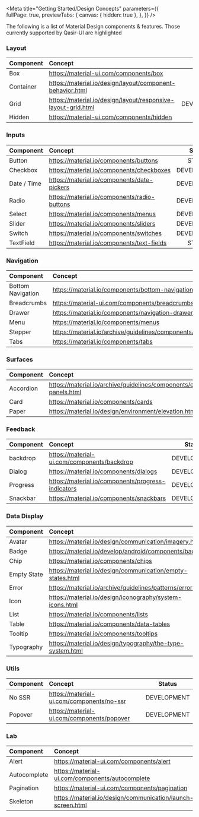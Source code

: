 
<Meta title="Getting Started/Design Concepts" 
  parameters={{      
    fullPage: true,
    previewTabs: {
      canvas: { hidden: true },
    },
  }} 
/>

<Title>Design Concepts</Title>
<Subtitle>The following is a list of Material Design components & features. Those currently supported by Qasir-UI are highlighted</Subtitle>

### Layout

<table>
    <thead>
        <tr>
            <th align="left">Component</th>
            <th align="left">Concept</th>
            <th>Status</th>            
        </tr>
    </thead>
    <tbody>
        <tr>
            <td>
                Box
            </td>
            <td><a class="link" target="_blank" href="https://material-ui.com/components/box/">https://material-ui.com/components/box</a></td>
            <td align="center" style={{width: '1%'}}><div style={{backgroundColor: colors.green50, color: colors.white, padding: '0 5px'}}>STABLE</div></td>               
        </tr>     
        <tr>
            <td>
                Container
            </td>
            <td><a class="link" target="_blank" href="https://material.io/design/layout/component-behavior.html">https://material.io/design/layout/component-behavior.html</a></td>
            <td align="center" style={{width: '1%'}}><div style={{backgroundColor: colors.green50, color: colors.white, padding: '0 5px'}}>STABLE</div></td>               
        </tr>        
        <tr>
            <td>
                Grid
            </td>
            <td><a class="link" target="_blank" href="https://material.io/design/layout/responsive-layout-grid.html">https://material.io/design/layout/responsive-layout-grid.html</a></td>
            <td align="center" style={{width: '1%'}}><div style={{backgroundColor: colors.orange50, color: colors.white, padding: '0 5px'}}>DEVELOPMENT</div></td>               
        </tr>       
        <tr>
            <td>
                Hidden
            </td>
            <td><a class="link" target="_blank" href="https://material-ui.com/components/hidden/">https://material-ui.com/components/hidden</a></td>
            <td align="center" style={{width: '1%'}}><div style={{backgroundColor: colors.green50, color: colors.white, padding: '0 5px'}}>STABLE</div></td>               
        </tr>     
    </tbody>
</table>

### Inputs

<table>
    <thead>
        <tr>
            <th align="left">Component</th>
            <th align="left">Concept</th>
            <th>Status</th>            
        </tr>
    </thead>
    <tbody>
        <tr>
            <td>
                Button
            </td>
            <td><a class="link" target="_blank" href="https://material.io/components/buttons">https://material.io/components/buttons</a></td>
            <td align="center" style={{width: '1%'}}><div style={{backgroundColor: colors.green50, color: colors.white, padding: '0 5px'}}>STABLE</div></td>               
        </tr>
        <tr>
            <td>
                Checkbox
            </td>
            <td><a class="link" target="_blank" href="https://material.io/components/checkboxes">https://material.io/components/checkboxes</a></td>
            <td align="center" style={{width: '1%'}}><div style={{backgroundColor: colors.orange50, color: colors.white, padding: '0 5px'}}>DEVELOPMENT</div></td>               
        </tr>
        <tr>
            <td>
                Date / Time
            </td>
            <td><a class="link" target="_blank" href="https://material.io/components/date-pickers">https://material.io/components/date-pickers</a></td>
            <td align="center" style={{width: '1%'}}><div style={{backgroundColor: colors.orange50, color: colors.white, padding: '0 5px'}}>DEVELOPMENT</div></td>               
        </tr>
        <tr>
            <td>
                Radio
            </td>
            <td><a class="link" target="_blank" href="https://material.io/components/radio-buttons">https://material.io/components/radio-buttons</a></td>
            <td align="center" style={{width: '1%'}}><div style={{backgroundColor: colors.orange50, color: colors.white, padding: '0 5px'}}>DEVELOPMENT</div></td>               
        </tr>
        <tr>
            <td>
                Select
            </td>
            <td><a class="link" target="_blank" href="https://material.io/components/menus">https://material.io/components/menus</a></td>
            <td align="center" style={{width: '1%'}}><div style={{backgroundColor: colors.orange50, color: colors.white, padding: '0 5px'}}>DEVELOPMENT</div></td>            
        </tr>
        <tr>
            <td>
                Slider
            </td>
            <td><a class="link" target="_blank" href="https://material.io/components/sliders">https://material.io/components/sliders</a></td>
            <td align="center" style={{width: '1%'}}><div style={{backgroundColor: colors.orange50, color: colors.white, padding: '0 5px'}}>DEVELOPMENT</div></td>            
        </tr>
        <tr>
            <td>
                Switch
            </td>
            <td><a class="link" target="_blank" href="https://material.io/components/switches">https://material.io/components/switches</a></td>
            <td align="center" style={{width: '1%'}}><div style={{backgroundColor: colors.orange50, color: colors.white, padding: '0 5px'}}>DEVELOPMENT</div></td>            
        </tr>
        <tr>
            <td>
                TextField
            </td>
            <td><a class="link" target="_blank" href="https://material.io/components/text-fields">https://material.io/components/text-fields</a></td>
            <td align="center" style={{width: '1%'}}><div style={{backgroundColor: colors.green50, color: colors.white, padding: '0 5px'}}>STABLE</div></td>               
        </tr>
    </tbody>
</table>

### Navigation

<table>
    <thead>
        <tr>
            <th align="left">Component</th>
            <th align="left">Concept</th>
            <th>Status</th>            
        </tr>
    </thead>
    <tbody>
        <tr>
            <td>
                Bottom Navigation
            </td>
            <td><a class="link" target="_blank" href="https://material.io/components/bottom-navigation">https://material.io/components/bottom-navigation</a></td>
            <td align="center" style={{width: '1%'}}><div style={{backgroundColor: colors.orange50, color: colors.white, padding: '0 5px'}}>DEVELOPMENT</div></td>            
        </tr>
        <tr>
            <td>
                Breadcrumbs
            </td>
            <td><a class="link" target="_blank" href="https://material-ui.com/components/breadcrumbs/">https://material-ui.com/components/breadcrumbs</a></td>
            <td align="center" style={{width: '1%'}}><div style={{backgroundColor: colors.orange50, color: colors.white, padding: '0 5px'}}>DEVELOPMENT</div></td>            
        </tr>
        <tr>
            <td>
                Drawer
            </td>
            <td><a class="link" target="_blank" href="https://material.io/components/navigation-drawer">https://material.io/components/navigation-drawer</a></td>
            <td align="center" style={{width: '1%'}}><div style={{backgroundColor: colors.orange50, color: colors.white, padding: '0 5px'}}>DEVELOPMENT</div></td>            
        </tr>
        <tr>
            <td>
                Menu
            </td>
            <td><a class="link" target="_blank" href="https://material.io/components/menus">https://material.io/components/menus</a></td>
            <td align="center" style={{width: '1%'}}><div style={{backgroundColor: colors.orange50, color: colors.white, padding: '0 5px'}}>DEVELOPMENT</div></td>            
        </tr>
        <tr>
            <td>
                Stepper
            </td>
            <td><a class="link" target="_blank" href="https://material.io/archive/guidelines/components/steppers.html">https://material.io/archive/guidelines/components/steppers.html</a></td>
            <td align="center" style={{width: '1%'}}><div style={{backgroundColor: colors.orange50, color: colors.white, padding: '0 5px'}}>DEVELOPMENT</div></td>            
        </tr>
        <tr>
            <td>
                Tabs
            </td>
            <td><a class="link" target="_blank" href="https://material.io/components/tabs">https://material.io/components/tabs</a></td>
            <td align="center" style={{width: '1%'}}><div style={{backgroundColor: colors.orange50, color: colors.white, padding: '0 5px'}}>DEVELOPMENT</div></td>            
        </tr>        
    </tbody>
</table>

### Surfaces

<table>
    <thead>
        <tr>
            <th align="left">Component</th>
            <th align="left">Concept</th>
            <th>Status</th>            
        </tr>
    </thead>
    <tbody>
        <tr>
            <td>
                Accordion
            </td>
            <td><a class="link" target="_blank" href="https://material.io/archive/guidelines/components/expansion-panels.html">https://material.io/archive/guidelines/components/expansion-panels.html</a></td>
            <td align="center" style={{width: '1%'}}><div style={{backgroundColor: colors.orange50, color: colors.white, padding: '0 5px'}}>DEVELOPMENT</div></td>            
        </tr>
        <tr>
            <td>
                Card
            </td>
            <td><a class="link" target="_blank" href="https://material.io/components/cards">https://material.io/components/cards</a></td>
            <td align="center" style={{width: '1%'}}><div style={{backgroundColor: colors.orange50, color: colors.white, padding: '0 5px'}}>DEVELOPMENT</div></td>            
        </tr>     
        <tr>
            <td>
                Paper
            </td>
            <td><a class="link" target="_blank" href="https://material.io/design/environment/elevation.html">https://material.io/design/environment/elevation.html</a></td>
            <td align="center" style={{width: '1%'}}><div style={{backgroundColor: colors.orange50, color: colors.white, padding: '0 5px'}}>DEVELOPMENT</div></td>            
        </tr>           
    </tbody>
</table>

### Feedback

<table>
    <thead>
        <tr>
            <th align="left">Component</th>
            <th align="left">Concept</th>
            <th>Status</th>            
        </tr>
    </thead>
    <tbody>
        <tr>
            <td>
                backdrop
            </td>
            <td><a class="link" target="_blank" href="https://material-ui.com/components/backdrop/">https://material-ui.com/components/backdrop</a></td>
            <td align="center" style={{width: '1%'}}><div style={{backgroundColor: colors.orange50, color: colors.white, padding: '0 5px'}}>DEVELOPMENT</div></td>            
        </tr>        
        <tr>
            <td>
                Dialog
            </td>
            <td><a class="link" target="_blank" href="https://material.io/components/dialogs">https://material.io/components/dialogs</a></td>
            <td align="center" style={{width: '1%'}}><div style={{backgroundColor: colors.orange50, color: colors.white, padding: '0 5px'}}>DEVELOPMENT</div></td>            
        </tr>
        <tr>
            <td>
                Progress
            </td>
            <td><a class="link" target="_blank" href="https://material.io/components/progress-indicators">https://material.io/components/progress-indicators</a></td>
            <td align="center" style={{width: '1%'}}><div style={{backgroundColor: colors.orange50, color: colors.white, padding: '0 5px'}}>DEVELOPMENT</div></td>            
        </tr>
        <tr>
            <td>
                Snackbar
            </td>
            <td><a class="link" target="_blank" href="https://material.io/components/snackbars">https://material.io/components/snackbars</a></td>
            <td align="center" style={{width: '1%'}}><div style={{backgroundColor: colors.orange50, color: colors.white, padding: '0 5px'}}>DEVELOPMENT</div></td>            
        </tr>        
    </tbody>
</table>

### Data Display

<table>
    <thead>
        <tr>
            <th align="left">Component</th>
            <th align="left">Concept</th>
            <th>Status</th>            
        </tr>
    </thead>
    <tbody>
        <tr>
            <td>
                Avatar
            </td>
            <td><a class="link" target="_blank" href="https://material.io/design/communication/imagery.html">https://material.io/design/communication/imagery.html</a></td>
            <td align="center" style={{width: '1%'}}><div style={{backgroundColor: colors.orange50, color: colors.white, padding: '0 5px'}}>DEVELOPMENT</div></td>            
        </tr>
        <tr>
            <td>
                Badge
            </td>
            <td><a class="link" target="_blank" href="https://material.io/develop/android/components/badging">https://material.io/develop/android/components/badging</a></td>
            <td align="center" style={{width: '1%'}}><div style={{backgroundColor: colors.orange50, color: colors.white, padding: '0 5px'}}>DEVELOPMENT</div></td>            
        </tr>
        <tr>
            <td>
                Chip
            </td>
            <td><a class="link" target="_blank" href="https://material.io/components/chips">https://material.io/components/chips</a></td>
            <td align="center" style={{width: '1%'}}><div style={{backgroundColor: colors.orange50, color: colors.white, padding: '0 5px'}}>DEVELOPMENT</div></td>            
        </tr>
        <tr>
            <td>
                Empty State
            </td>
            <td><a class="link" target="_blank" href="https://material.io/design/communication/empty-states.html">https://material.io/design/communication/empty-states.html</a></td>
            <td align="center" style={{width: '1%'}}><div style={{backgroundColor: colors.orange50, color: colors.white, padding: '0 5px'}}>DEVELOPMENT</div></td>               
        </tr>
        <tr>
            <td>
                Error
            </td>
            <td><a class="link" target="_blank" href="https://material.io/archive/guidelines/patterns/errors.html">https://material.io/archive/guidelines/patterns/errors.html</a></td>
            <td align="center" style={{width: '1%'}}><div style={{backgroundColor: colors.orange50, color: colors.white, padding: '0 5px'}}>DEVELOPMENT</div></td>               
        </tr>
        <tr>
            <td>
                Icon
            </td>
            <td><a class="link" target="_blank" href="https://material.io/design/iconography/system-icons.html">https://material.io/design/iconography/system-icons.html</a></td>
            <td align="center" style={{width: '1%'}}><div style={{backgroundColor: colors.orange50, color: colors.white, padding: '0 5px'}}>DEVELOPMENT</div></td>            
        </tr>
        <tr>
            <td>
                List
            </td>
            <td><a class="link" target="_blank" href="https://material.io/components/lists">https://material.io/components/lists</a></td>
            <td align="center" style={{width: '1%'}}><div style={{backgroundColor: colors.orange50, color: colors.white, padding: '0 5px'}}>DEVELOPMENT</div></td>            
        </tr>
        <tr>
            <td>
                Table
            </td>
            <td><a class="link" target="_blank" href="https://material.io/components/data-tables">https://material.io/components/data-tables</a></td>
            <td align="center" style={{width: '1%'}}><div style={{backgroundColor: colors.orange50, color: colors.white, padding: '0 5px'}}>DEVELOPMENT</div></td>            
        </tr>
        <tr>
            <td>
                Tooltip
            </td>
            <td><a class="link" target="_blank" href="https://material.io/components/tooltips">https://material.io/components/tooltips</a></td>
            <td align="center" style={{width: '1%'}}><div style={{backgroundColor: colors.orange50, color: colors.white, padding: '0 5px'}}>DEVELOPMENT</div></td>            
        </tr>
        <tr>
            <td>
                Typography
            </td>
            <td><a class="link" target="_blank" href="https://material.io/design/typography/the-type-system.html">https://material.io/design/typography/the-type-system.html</a></td>
            <td align="center" style={{width: '1%'}}><div style={{backgroundColor: colors.green50, color: colors.white, padding: '0 5px'}}>STABLE</div></td>               
        </tr>        
    </tbody>
</table>

### Utils

<table>
    <thead>
        <tr>
            <th align="left">Component</th>
            <th align="left">Concept</th>
            <th>Status</th>            
        </tr>
    </thead>
    <tbody>
        <tr>
            <td>
                No SSR
            </td>
            <td><a class="link" target="_blank" href="https://material-ui.com/components/no-ssr/">https://material-ui.com/components/no-ssr</a></td>
            <td align="center" style={{width: '1%'}}><div style={{backgroundColor: colors.orange50, color: colors.white, padding: '0 5px'}}>DEVELOPMENT</div></td>                  
        </tr>
        <tr>
            <td>
                Popover
            </td>
            <td><a class="link" target="_blank" href="https://material-ui.com/components/popover/">https://material-ui.com/components/popover</a></td>
            <td align="center" style={{width: '1%'}}><div style={{backgroundColor: colors.orange50, color: colors.white, padding: '0 5px'}}>DEVELOPMENT</div></td>                  
        </tr>
    </tbody>
</table>

### Lab

<table>
    <thead>
        <tr>
            <th align="left">Component</th>
            <th align="left">Concept</th>
            <th>Status</th>            
        </tr>
    </thead>
    <tbody>
        <tr>
            <td>
                Alert
            </td>
            <td><a class="link" target="_blank" href="https://material-ui.com/components/alert/">https://material-ui.com/components/alert</a></td>
            <td align="center" style={{width: '1%'}}><div style={{backgroundColor: colors.orange50, color: colors.white, padding: '0 5px'}}>DEVELOPMENT</div></td>                  
        </tr>
        <tr>
            <td>
                Autocomplete
            </td>
            <td><a class="link" target="_blank" href="https://material-ui.com/components/autocomplete/">https://material-ui.com/components/autocomplete</a></td>
            <td align="center" style={{width: '1%'}}><div style={{backgroundColor: colors.orange50, color: colors.white, padding: '0 5px'}}>DEVELOPMENT</div></td>                  
        </tr>
        <tr>
            <td>
                Pagination
            </td>
            <td><a class="link" target="_blank" href="https://material-ui.com/components/pagination/">https://material-ui.com/components/pagination</a></td>
            <td align="center" style={{width: '1%'}}><div style={{backgroundColor: colors.orange50, color: colors.white, padding: '0 5px'}}>DEVELOPMENT</div></td>                  
        </tr>
        <tr>
            <td>
                Skeleton
            </td>
            <td><a class="link" target="_blank" href="https://material.io/design/communication/launch-screen.html">https://material.io/design/communication/launch-screen.html</a></td>
            <td align="center" style={{width: '1%'}}><div style={{backgroundColor: colors.orange50, color: colors.white, padding: '0 5px'}}>DEVELOPMENT</div></td>                  
        </tr>
    </tbody>
</table>